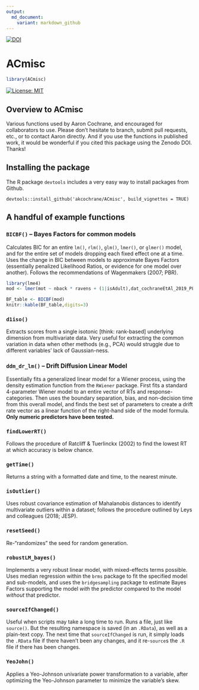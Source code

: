 ```yaml
---
output:
  md_document:
    variant: markdown_github
---
```


<!-- README.md is generated from README.Rmd. Please edit that file -->

[![DOI](https://zenodo.org/badge/425863127.svg)](https://zenodo.org/badge/latestdoi/425863127)

# ACmisc
```r
library(ACmisc)
```

[![License: MIT](https://img.shields.io/badge/License-MIT-yellow.svg)](https://opensource.org/licenses/MIT)


## Overview to ACmisc

Various functions used by Aaron Cochrane, and encouraged for collaborators to use. Please don't hesitate to branch, submit pull requests, etc., or to contact Aaron directly. And if you use the functions in published work, it would be wonderful if you cited this package using the Zenodo DOI. Thanks!

## Installing the package

The R package `devtools` includes a very easy way to install packages from Github.

```
devtools::install_github('akcochrane/ACmisc', build_vignettes = TRUE)
```

## A handful of example functions

### `BICBF()` -- Bayes Factors for common models

Calculates BIC for an entire `lm()`, `rlm()`, `glm()`, `lmer()`, or `glmer()` model, and for the entire set of models dropping each fixed effect one at a time. Uses the change in BIC between models to approximate Bayes Factors (essentially penalized Likelihood Ratios, or evidence for one model over another). Follows the recommendations of Wagenmakers (2007; PBR).

```r
library(lme4)
mod <- lmer(mot ~ nback * ravens + (1|isAdult),dat_cochraneEtAl_2019_PLOSOne)

BF_table <- BICBF(mod)
knitr::kable(BF_table,digits=3)
```

### `d1iso()`

Extracts scores from a single isotonic [think: rank-based] underlying dimension from multivariate data. Very useful for extracting the common variation in data when other methods (e.g., PCA) would struggle due to different variables' lack of Gaussian-ness.

### `ddm_dr_lm()` -- Drift Diffusion Linear Model

Essentially fits a generalized linear model for a Wiener process, using the density estimation function from the `RWiener` package. First fits a standard 4-parameter Wiener model to an entire vector of RTs and response-categories. Then uses the boundary separation, bias, and non-decision time from this overall model, and finds the best set of parameters to create a drift rate vector as a linear function of the right-hand side of the model formula. __Only numeric predictors have been tested.__ 

### `findLowerRT()`

Follows the procedure of Ratcliff & Tuerlinckx (2002) to find the lowest RT at which accuracy is below chance.

### `getTime()` 

Returns a string with a formatted date and time, to the nearest minute.

### `isOutlier()`

Uses robust covariance estimation of Mahalanobis distances to identify multivariate outliers within a dataset; follows the procedure outlined by Leys and colleagues (2018; JESP).

### `resetSeed()`

Re-"randomizes" the seed for random generation.

### `robustLM_bayes()`

Implements a very robust linear model, with mixed-effects terms possible. Uses median regression within the `brms` package to fit the specified model and sub-models, and uses the `bridgesampling` package to estimate Bayes Factors supporting the model _with_ the predictor compared to the model _without_ that predictor.

### `sourceIfChanged()`

Useful when scripts may take a long time to run. Runs a file, just like `source()`. But the resulting namespace is saved (in an `.RData`), as well as a plain-text copy. The next time that `sourceIfChanged` is run, it simply loads the `.RData` file if there haven't been any changes, and it re-`source`s the `.R` file if there has been changes.

### `YeoJohn()`

Applies a Yeo-Johnson univariate power transformation to a variable, after optimizing the Yeo-Johnson parameter to minimize the variable's skew.